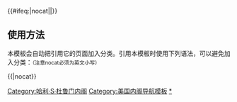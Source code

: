 {{Navbox
|name = Harry S. Truman cabinet
|title = [[美国总统]][[哈里·S·杜鲁门]][[美国总统内阁列表|内阁]]（1945年－1953年）
|image = [[文件:Harry S Truman, bw half-length photo portrait, facing front, 1945.jpg|100px|哈利·S·杜鲁门，第三十三任美国总统。]]

|group1 = [[美国副总统|副总统]]
|list1 = 空缺（1945年–1949年）{{to}}[[阿尔本·W·巴克利]]（1949年–1953年）

|group2=[[美国国务卿|国务卿]]
|list2=[[小爱德华·斯特蒂纽斯]]（1945年） - [[詹姆斯·弗朗西斯·伯恩斯|詹姆斯·F·伯恩斯]] （1945年–1947年） - [[乔治·卡特莱特·马歇尔|乔治·C·马歇尔]] （1947年–1949年） - [[迪安·艾奇逊|迪安·G·艾奇逊]]（1949年–1953年）

|group3=[[美国战争部长|战争部长]]
|list3=[[亨利·刘易斯·史汀生|亨利·L·史汀生]] （1945年） - [[罗伯特·P·帕特森]] （1945年–1947年） - [[肯尼士·C·卢瓦尔]] （1947年）

|group4=[[美国国防部长|国防部长]]
|list4=[[詹姆斯·V·福莱斯特]] （1947年–1949年） - [[路易斯·A·约翰逊]] （1949年–1950年） - [[乔治·卡特莱特·马歇尔|乔治·C·马歇尔]] （1950年–1951年） - [[罗伯特·A·洛威特]] （1951年–1953年）

|group5=[[美国财政部长|财政部长]]
|list5=[[小亨利·摩根索]] （1945年） - [[弗雷德·文森]] （1945年–1946年） - [[约翰·W·斯奈德]] （1946年–1953年）

|group6=[[美国司法部长|司法部长]]
|list6= [[法兰西斯·比德尔]] （1945年） - [[汤姆·C·克拉克]] （1945年–1949年） - [[J·霍华德·麦葛瑞斯]] （1949年–1952年） - [[詹姆士·P·麦格雷纳里]] （1952年–1953年）

|group7=[[美国邮政部长|邮政部长]]
|list7=[[ 法兰克·C·沃克]] （1945年） - [[罗伯特·E·汉尼根]] （1945年–1947年） - [[杰西·M·唐纳森]] （1947年–1953年）

|group8=[[美国海军部长|海军部长]]
|list8=[[詹姆斯·V·福莱斯特]] （1945年–1947年）

|group9=[[美国内政部长|内政部长]]
|list9=[[ 哈罗德·L·伊克斯]] （1945年–1946年） - [[朱利叶斯·A·克鲁格]] （1946年–1949年） - [[奥斯卡·L·查普曼]] （1949年–1953年）

|group10=[[美国农业部长|农业部长]]
|list10=[[克劳德·R·威卡德]] （1945年） - [[克林顿·P·安德森]] （1945年–1948年） - [[查尔斯·F·布兰南]] （1948年–1953年）

|group11=[[美国商务部长|商务部长]]
|list11=[[亨利·阿加德·华莱士|亨利·A·华莱士]] （1945年–1946年） - [[威廉·埃夫里尔·哈里曼|威廉·A·哈里曼]] （1946年–1948年） - [[查尔斯·W·索伊尔]] （1948年–1953年）

|group12 = [[美国劳工部长|劳工部长]]
|list12 = [[法兰西斯·珀金斯]] （1945年） - [[刘易斯·B·施韦伦巴赫]] （1945年–1948年） - [[莫里斯·J·托宾]] （1948年–1953年）
}}<includeonly>{{#ifeq:{{{1}}}|nocat||[[Category:哈利·S·杜鲁门内阁]]}}</includeonly><noinclude>

== 使用方法 ==
本模板会自动把引用它的页面加入分类。引用本模板时使用下列语法，可以避免加入分类：<small>（注意nocat必须为英文小写）</small>
 
<nowiki>{{</nowiki>{{PAGENAME}}<nowiki>|nocat}}</nowiki>

[[Category:美国内阁导航模板]]
[[Category:哈利·S·杜鲁门内阁|*]]
</noinclude>